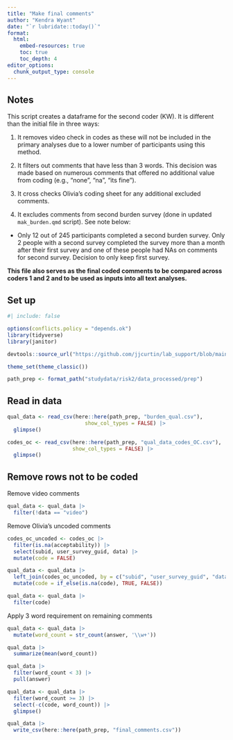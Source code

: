 ```yaml
---
title: "Make final comments" 
author: "Kendra Wyant"
date: "`r lubridate::today()`"
format: 
  html: 
    embed-resources: true
    toc: true 
    toc_depth: 4
editor_options: 
  chunk_output_type: console
---   
```


## Notes

This script creates a dataframe for the second coder (KW). It is different than the initial file in three ways:

1. It removes video check in codes as these will not be included in the primary analyses due to a lower number of participants using this method.

2. It filters out comments that have less than 3 words. This decision was made based on numerous comments that offered no additional value from coding (e.g., "none", "na", "its fine").  

3. It cross checks Olivia's coding sheet for any additional excluded comments. 

4. It excludes comments from second burden survey (done in updated `mak_burden.qmd` script). See note below:

- Only 12 out of 245 participants completed a second burden survey. Only 2 people with a second survey completed the survey more than a month after their first survey and one of these people had NAs on comments for second survey. Decision to only keep first survey. 

**This file also serves as the final coded comments to be compared across coders 1 and 2 and to be used as inputs into all text analyses.**


## Set up
```r
#| include: false

options(conflicts.policy = "depends.ok")
library(tidyverse) 
library(janitor)

devtools::source_url("https://github.com/jjcurtin/lab_support/blob/main/format_path.R?raw=true")

theme_set(theme_classic())

path_prep <- format_path("studydata/risk2/data_processed/prep")
```

## Read in data

```r
qual_data <- read_csv(here::here(path_prep, "burden_qual.csv"),
                         show_col_types = FALSE) |> 
  glimpse()

codes_oc <- read_csv(here::here(path_prep, "qual_data_codes_OC.csv"),
                     show_col_types = FALSE) |> 
  glimpse()
```


## Remove rows not to be coded

Remove video comments
```r
qual_data <- qual_data |> 
  filter(!data == "video")
```

Remove Olivia's uncoded comments
```r
codes_oc_uncoded <- codes_oc |> 
  filter(is.na(acceptability)) |> 
  select(subid, user_survey_guid, data) |> 
  mutate(code = FALSE)

qual_data <- qual_data |> 
  left_join(codes_oc_uncoded, by = c("subid", "user_survey_guid", "data")) |> 
  mutate(code = if_else(is.na(code), TRUE, FALSE))

qual_data <- qual_data |> 
  filter(code)
```

Apply 3 word requirement on remaining comments
```r
qual_data <- qual_data |> 
  mutate(word_count = str_count(answer, '\\w+'))

qual_data |> 
  summarize(mean(word_count))
```

```r
qual_data |> 
  filter(word_count < 3) |> 
  pull(answer)

qual_data <- qual_data |> 
  filter(word_count >= 3) |> 
  select(-c(code, word_count)) |> 
  glimpse()
```


```r
qual_data |> 
  write_csv(here::here(path_prep, "final_comments.csv"))
```

